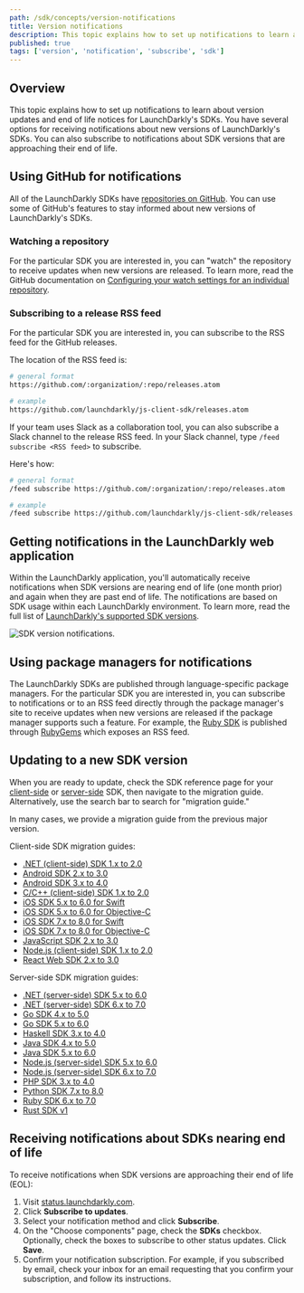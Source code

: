 ```yaml
---
path: /sdk/concepts/version-notifications
title: Version notifications
description: This topic explains how to set up notifications to learn about version updates and end of life notices for LaunchDarkly's SDKs.
published: true
tags: ['version', 'notification', 'subscribe', 'sdk']
---
```


## Overview

This topic explains how to set up notifications to learn about version updates and end of life notices for LaunchDarkly's SDKs. You have several options for receiving notifications about new versions of LaunchDarkly's SDKs. You can also subscribe to notifications about SDK versions that are approaching their end of life.

## Using GitHub for notifications

All of the LaunchDarkly SDKs have [repositories on GitHub](https://github.com/search?q=topic%3Alaunchdarkly-sdk+org%3Alaunchdarkly&type=Repositories). You can use some of GitHub's features to stay informed about new versions of LaunchDarkly's SDKs.

### Watching a repository

For the particular SDK you are interested in, you can "watch" the repository to receive updates when new versions are released. To learn more, read the GitHub documentation on [Configuring your watch settings for an individual repository](https://docs.github.com/en/account-and-profile/managing-subscriptions-and-notifications-on-github/setting-up-notifications/configuring-notifications#configuring-your-watch-settings-for-an-individual-repository).

### Subscribing to a release RSS feed

For the particular SDK you are interested in, you can subscribe to the RSS feed for the GitHub releases.

The location of the RSS feed is:

<CodeSample>
<CSTab label="RSS feed">

```bash
# general format
https://github.com/:organization/:repo/releases.atom

# example
https://github.com/launchdarkly/js-client-sdk/releases.atom
```

</CSTab>
</CodeSample>

If your team uses Slack as a collaboration tool, you can also subscribe a Slack channel to the release RSS feed. In your Slack channel, type `/feed subscribe <RSS feed>` to subscribe.

Here's how:

<CodeSample>
<CSTab label="Slack channel subscription">

```bash
# general format
/feed subscribe https://github.com/:organization/:repo/releases.atom

# example
/feed subscribe https://github.com/launchdarkly/js-client-sdk/releases.atom
```

</CSTab>
</CodeSample>

## Getting notifications in the LaunchDarkly web application

Within the LaunchDarkly application, you'll automatically receive notifications when SDK versions are nearing end of life (one month prior) and again when they are past end of life. The notifications are based on SDK usage within each LaunchDarkly environment. To learn more, read the full list of [LaunchDarkly's supported SDK versions](/sdk/concepts/versioning#supported-versions).

![SDK version notifications.](sdk-concepts-version-notifications.png)

## Using package managers for notifications

The LaunchDarkly SDKs are published through language-specific package managers. For the particular SDK you are interested in, you can subscribe to notifications or to an RSS feed directly through the package manager's site to receive updates when new versions are released if the package manager supports such a feature. For example, the [Ruby SDK](/sdk/server-side/ruby) is published through [RubyGems](https://rubygems.org/gems/launchdarkly-server-sdk/) which exposes an RSS feed.

## Updating to a new SDK version

When you are ready to update, check the SDK reference page for your [client-side](/sdk/client-side) or [server-side](/sdk/server-side) SDK, then navigate to the migration guide. Alternatively, use the search bar to search for "migration guide."

In many cases, we provide a migration guide from the previous major version.

Client-side SDK migration guides:

* [.NET (client-side) SDK 1.x to 2.0](/sdk/client-side/dotnet/migration-1-to-2)
* [Android SDK 2.x to 3.0](/sdk/client-side/android/migration-2-to-3)
* [Android SDK 3.x to 4.0](/sdk/client-side/android/migration-3-to-4)
* [C/C++ (client-side) SDK 1.x to 2.0](/sdk/client-side/c-c--/migration-1-to-2)
* [iOS SDK 5.x to 6.0 for Swift](/sdk/client-side/ios/migration-5-to-6-swift)
* [iOS SDK 5.x to 6.0 for Objective-C](/sdk/client-side/ios/migration-5-to-6-objc)
* [iOS SDK 7.x to 8.0 for Swift](/sdk/client-side/ios/migration-7-to-8-swift)
* [iOS SDK 7.x to 8.0 for Objective-C](/sdk/client-side/ios/migration-7-to-8-objc)
* [JavaScript SDK 2.x to 3.0](/sdk/client-side/javascript/migration-2-to-3)
* [Node.js (client-side) SDK 1.x to 2.0](/sdk/client-side/node-js/migration-1-to-2)
* [React Web SDK 2.x to 3.0](/sdk/client-side/react/web-migration-2-to-3)

Server-side SDK migration guides:

* [.NET (server-side) SDK 5.x to 6.0](/sdk/server-side/dotnet/migration-5-to-6)
* [.NET (server-side) SDK 6.x to 7.0](/sdk/server-side/dotnet/migration-6-to-7)
* [Go SDK 4.x to 5.0](/sdk/server-side/go/migration-4-to-5)
* [Go SDK 5.x to 6.0](/sdk/server-side/go/migration-5-to-6)
* [Haskell SDK 3.x to 4.0 ](/sdk/server-side/haskell/migration-3-to-4)
* [Java SDK 4.x to 5.0 ](/sdk/server-side/java/migration-4-to-5)
* [Java SDK 5.x to 6.0 ](/sdk/server-side/java/migration-5-to-6)
* [Node.js (server-side) SDK 5.x to 6.0](/sdk/server-side/node-js/migration-5-to-6)
* [Node.js (server-side) SDK 6.x to 7.0](/sdk/server-side/node-js/migration-6-to-7)
* [PHP SDK 3.x to 4.0](/sdk/server-side/php/migration-3-to-4)
* [Python SDK 7.x to 8.0](/sdk/server-side/python/migration-7-to-8)
* [Ruby SDK 6.x to 7.0 ](/sdk/server-side/ruby/migration-6-to-7)
* [Rust SDK v1](/sdk/server-side/rust/implementation-v1)

## Receiving notifications about SDKs nearing end of life

To receive notifications when SDK versions are approaching their end of life (EOL):

1. Visit [status.launchdarkly.com](https://status.launchdarkly.com/).
2. Click **Subscribe to updates**.
3. Select your notification method and click **Subscribe**.
4. On the "Choose components" page, check the **SDKs** checkbox. Optionally, check the boxes to subscribe to other status updates. Click **Save**.
5. Confirm your notification subscription. For example, if you subscribed by email, check your inbox for an email requesting that you confirm your subscription, and follow its instructions.
